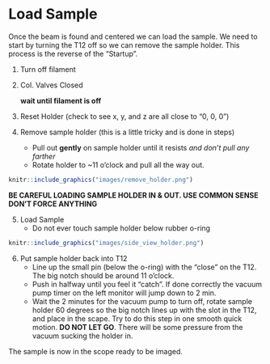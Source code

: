 # Load Sample

Once the beam is found and centered we can load the sample. We need to start by turning the T12 off so we can remove the sample holder. This process is the reverse of the "Startup". 

1)  Turn off filament

2) Col. Valves Closed

    **wait until filament is off**

3) Reset Holder (check to see x, y, and z are all close to "0, 0, 0")

4) Remove sample holder (this is a little tricky and is done in steps)

      - Pull out **gently** on sample holder until it resists _and don't pull any farther_
      - Rotate holder to ~11 o'clock and pull all the way out. 
      
```r
knitr::include_graphics("images/remove_holder.png")
```

**BE CAREFUL LOADING SAMPLE HOLDER IN & OUT. USE COMMON SENSE DON'T FORCE ANYTHING**


5) Load Sample
    - Do not ever touch sample holder below rubber o-ring
    
```r
knitr::include_graphics("images/side_view_holder.png")
```
    
6) Put sample holder back into T12
    - Line up the small pin (below the o-ring) with the "close" on the T12. The big notch 
      should be around 11 o'clock.
    - Push in halfway until you feel it "catch". If done correctly the vacuum pump timer on         the left monitor will jump down to 2 min. 
    - Wait the 2 minutes for the vacuum pump to turn off, rotate sample holder 60 degrees so        the big notch lines up with the slot in the T12, and place in the scape. Try to do this       step in one smooth quick motion. **DO NOT LET GO**. There will be some pressure from the       vacuum sucking the holder in. 
    
    
The sample is now in the scope ready to be imaged. 
